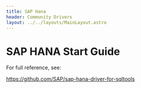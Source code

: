 ```yaml
---
title: SAP Hana
header: Community Drivers
layout: ../../layouts/MainLayout.astro
---
```


# SAP HANA Start Guide

For full reference, see:

<a target="_blank" href="https://github.com/SAP/sap-hana-driver-for-sqltools">
  https://github.com/SAP/sap-hana-driver-for-sqltools
</a>
